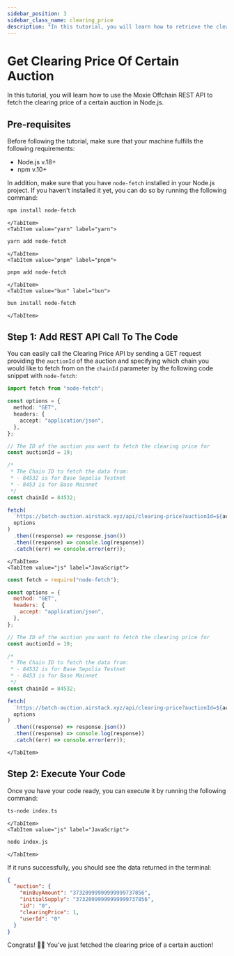 ```yaml
---
sidebar_position: 3
sidebar_class_name: clearing_price
description: "In this tutorial, you will learn how to retrieve the clearing price of a market using the Clearing Price API."
---
```



# Get Clearing Price Of Certain Auction

In this tutorial, you will learn how to use the Moxie Offchain REST API to fetch the clearing price of a certain auction in Node.js.

## Pre-requisites

Before following the tutorial, make sure that your machine fulfills the following requirements:

- Node.js v.18+
- npm v.10+

In addition, make sure that you have `node-fetch` installed in your Node.js project. If you haven't installed it yet, you can do so by running the following command:

<Tabs>
    <TabItem value="npm" label="npm">

```bash
npm install node-fetch
```

    </TabItem>
    <TabItem value="yarn" label="yarn">

```bash
yarn add node-fetch
```

    </TabItem>
    <TabItem value="pnpm" label="pnpm">

```bash
pnpm add node-fetch
```

    </TabItem>
    <TabItem value="bun" label="bun">

```bash
bun install node-fetch
```

    </TabItem>

</Tabs>

## Step 1: Add REST API Call To The Code

You can easily call the Clearing Price API by sending a GET request providing the `auctionId` of the auction and specifying which chain you would like to fetch from on the `chainId` parameter by the following code snippet with `node-fetch`:

<Tabs>
    <TabItem value="ts" label="TypeScript">

```ts title="index.ts"
import fetch from "node-fetch";

const options = {
  method: "GET",
  headers: {
    accept: "application/json",
  },
};

// The ID of the auction you want to fetch the clearing price for
const auctionId = 19;

/*
 * The Chain ID to fetch the data from:
 * - 84532 is for Base Sepolia Testnet
 * - 8453 is for Base Mainnet
 */
const chainId = 84532;

fetch(
  `https://batch-auction.airstack.xyz/api/clearing-price?auctionId=${auctionId}&chainId=${chainId}`,
  options
)
  .then((response) => response.json())
  .then((response) => console.log(response))
  .catch((err) => console.error(err));
```

    </TabItem>
    <TabItem value="js" label="JavaScript">

```js title="index.js"
const fetch = require("node-fetch");

const options = {
  method: "GET",
  headers: {
    accept: "application/json",
  },
};

// The ID of the auction you want to fetch the clearing price for
const auctionId = 19;

/*
 * The Chain ID to fetch the data from:
 * - 84532 is for Base Sepolia Testnet
 * - 8453 is for Base Mainnet
 */
const chainId = 84532;

fetch(
  `https://batch-auction.airstack.xyz/api/clearing-price?auctionId=${auctionId}&chainId=${chainId}`,
  options
)
  .then((response) => response.json())
  .then((response) => console.log(response))
  .catch((err) => console.error(err));
```

    </TabItem>

</Tabs>

## Step 2: Execute Your Code

Once you have your code ready, you can execute it by running the following command:

<Tabs>
    <TabItem value="ts" label="TypeScript">

```sh
ts-node index.ts
```

    </TabItem>
    <TabItem value="js" label="JavaScript">

```sh
node index.js
```

    </TabItem>

</Tabs>

If it runs successfully, you should see the data returned in the terminal:

```json
{
  "auction": {
    "minBuyAmount": "37320999999999999737856",
    "initialSupply": "37320999999999999737856",
    "id": "0",
    "clearingPrice": 1,
    "userId": "0"
  }
}
```

Congrats! 🥳🎉 You've just fetched the clearing price of a certain auction!

<DeveloperSupport />
